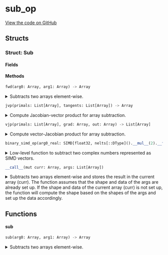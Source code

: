 # sub_op



[View the code on GitHub](https://github.com/endia-ai/Endia/tree/nightly/endia/functional/binary_ops/sub_op.mojo)

## Structs

### Struct: Sub





#### Fields

#### Methods

```python
fwd(arg0: Array, arg1: Array) -> Array
```

<details>
<summary>Subtracts two arrays element-wise.</summary>

###### Args

- ``arg0``: ``Array``
  The first input array.

- ``arg1``: ``Array``
  The second input array.

###### Returns
- ``Array`` - The element-wise difference of arg0 and arg1.

**Examples:**
```python
a = Array([[1, 2], [3, 4]])
b = Array([[5, 6], [7, 8]])
result = sub(a, b)
print(result)
```

**This function supports**
- Broadcasting.
- Automatic differentiation (forward and reverse modes).
- Complex valued arguments.


</details>

```python
jvp(primals: List[Array], tangents: List[Array]) -> Array
```

<details>
<summary>Compute Jacobian-vector product for array subtraction.</summary>

###### Args

- ``primals``: ``List[Array]``
  Primal input arrays.

- ``tangents``: ``List[Array]``
  Tangent vectors.

###### Returns
- ``Array`` - Array: Jacobian-vector product.

**Note:**
Implements forward-mode automatic differentiation for subtraction.
The result represents how the output changes with respect to
infinitesimal changes in the inputs along the directions specified by the tangents.

#### See Also:
sub_vjp: Reverse-mode autodiff for subtraction.


</details>

```python
vjp(primals: List[Array], grad: Array, out: Array) -> List[Array]
```

<details>
<summary>Compute vector-Jacobian product for array subtraction.</summary>

###### Args

- ``primals``: ``List[Array]``
  Primal input arrays.

- ``grad``: ``Array``
  Gradient of the output with respect to some scalar function.

- ``out``: ``Array``
  The output of the forward pass.

###### Returns
- ``List[Array]`` - List[Array]: Gradients with respect to each input.

**Note:**
Implements reverse-mode automatic differentiation for subtraction.
Returns arrays with shape zero for inputs that do not require gradients.

#### See Also:
sub_jvp: Forward-mode autodiff for subtraction.


</details>

```python
binary_simd_op(arg0_real: SIMD[float32, nelts[::DType]().__mul__(2).__floordiv__(2)], arg1_real: SIMD[float32, nelts[::DType]().__mul__(2).__floordiv__(2)], arg0_imag: SIMD[float32, nelts[::DType]().__mul__(2).__floordiv__(2)], arg1_imag: SIMD[float32, nelts[::DType]().__mul__(2).__floordiv__(2)]) -> Tuple[SIMD[float32, nelts[::DType]().__mul__(2).__floordiv__(2)], SIMD[float32, nelts[::DType]().__mul__(2).__floordiv__(2)]]
```

<details>
<summary>Low-level function to subtract two complex numbers represented as SIMD vectors.</summary>

###### Args

- ``arg0_real``: ``SIMD[float32, nelts[::DType]().__mul__(2).__floordiv__(2)]``
  The real part of the first complex number.

- ``arg1_real``: ``SIMD[float32, nelts[::DType]().__mul__(2).__floordiv__(2)]``
  The real part of the second complex number.

- ``arg0_imag``: ``SIMD[float32, nelts[::DType]().__mul__(2).__floordiv__(2)]``
  The imaginary part of the first complex number.

- ``arg1_imag``: ``SIMD[float32, nelts[::DType]().__mul__(2).__floordiv__(2)]``
  The imaginary part of the second complex number.

###### Returns
- ``Tuple[SIMD[float32, nelts[::DType]().__mul__(2).__floordiv__(2)], SIMD[float32, nelts[::DType]().__mul__(2).__floordiv__(2)]]`` - The real and imaginary parts of the difference of the two complex numbers as a tuple.


</details>

```python
__call__(mut curr: Array, args: List[Array])
```

<details>
<summary>Subtracts two arrays element-wise and stores the result in the current array (curr). The function assumes that the shape and data of the args are already set up. If the shape and data of the current array (curr) is not set up, the function will compute the shape based on the shapes of the args and set up the data accordingly.</summary>

###### Args

- ``curr``: ``Array``
  The current array, must be mutable.

- ``args``: ``List[Array]``
  The two arrays to subtract.


</details>

## Functions

#### **sub**

```python
sub(arg0: Array, arg1: Array) -> Array
```

<details>
<summary>Subtracts two arrays element-wise.</summary>

###### Args

- ``arg0``: ``Array``
  The first input array.

- ``arg1``: ``Array``
  The second input array.

###### Returns
- ``Array`` - The element-wise difference of arg0 and arg1.

**Examples:**
```python
a = Array([[1, 2], [3, 4]])
b = Array([[5, 6], [7, 8]])
result = sub(a, b)
print(result)
```

**This function supports**
- Broadcasting.
- Automatic differentiation (forward and reverse modes).
- Complex valued arguments.


</details>

